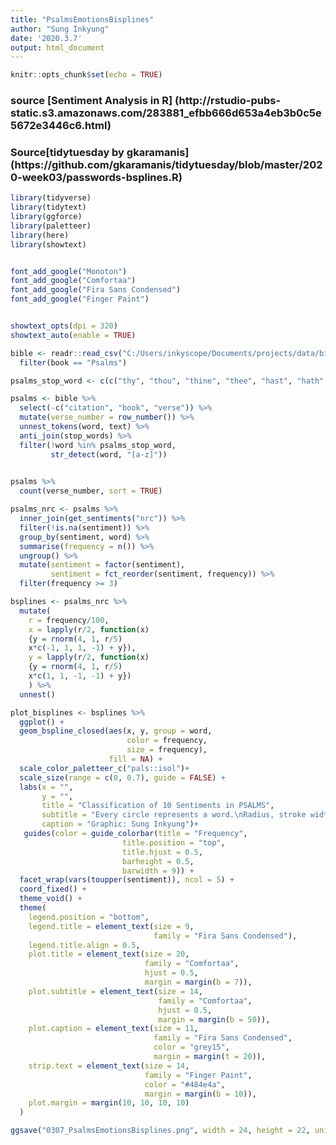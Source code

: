```yaml
---
title: "PsalmsEmotionsBisplines"
author: "Sung Inkyung"
date: '2020.3.7'
output: html_document
---
```


```r
knitr::opts_chunk$set(echo = TRUE)
```
### source [Sentiment Analysis in R] (http://rstudio-pubs-static.s3.amazonaws.com/283881_efbb666d653a4eb3b0c5e5672e3446c6.html)
### Source[tidytuesday by gkaramanis] (https://github.com/gkaramanis/tidytuesday/blob/master/2020-week03/passwords-bsplines.R)
```r
library(tidyverse)
library(tidytext)
library(ggforce)
library(paletteer)
library(here)
library(showtext)


font_add_google("Monoton")
font_add_google("Comfortaa")
font_add_google("Fira Sans Condensed")
font_add_google("Finger Paint")


showtext_opts(dpi = 320)
showtext_auto(enable = TRUE)
```

```r
bible <- readr::read_csv("C:/Users/inkyscope/Documents/projects/data/bible_kjv_new.csv") %>% 
  filter(book == "Psalms")
```


```r
psalms_stop_word <- c(c("thy", "thou", "thine", "thee", "hast", "hath", "lord", "god", "ye", "yea")) 

psalms <- bible %>% 
  select(-c("citation", "book", "verse")) %>% 
  mutate(verse_number = row_number()) %>% 
  unnest_tokens(word, text) %>% 
  anti_join(stop_words) %>% 
  filter(!word %in% psalms_stop_word,
         str_detect(word, "[a-z]"))
  

psalms %>% 
  count(verse_number, sort = TRUE)

psalms_nrc <- psalms %>% 
  inner_join(get_sentiments("nrc")) %>% 
  filter(!is.na(sentiment)) %>% 
  group_by(sentiment, word) %>% 
  summarise(frequency = n()) %>% 
  ungroup() %>% 
  mutate(sentiment = factor(sentiment),
         sentiment = fct_reorder(sentiment, frequency)) %>% 
  filter(frequency >= 3)

```

```r
bsplines <- psalms_nrc %>% 
  mutate(
    r = frequency/100,
    x = lapply(r/2, function(x)
    {y = rnorm(4, 1, r/5)
    x*c(-1, 1, 1, -1) + y}),
    y = lapply(r/2, function(x)
    {y = rnorm(4, 1, r/5)
    x*c(1, 1, -1, -1) + y})
    ) %>%
  unnest()
```

```r

plot_bisplines <- bsplines %>% 
  ggplot() +
  geom_bspline_closed(aes(x, y, group = word, 
                          color = frequency, 
                          size = frequency), 
                      fill = NA) +
  scale_color_paletteer_c("pals::isol")+
  scale_size(range = c(0, 0.7), guide = FALSE) +
  labs(x = "",
       y = "",
       title = "Classification of 10 Sentiments in PSALMS",
       subtitle = "Every circle represents a word.\nRadius, stroke width, and color indicate how often they appeared in 150 chapters.",
       caption = "Graphic: Sung Inkyung")+
   guides(color = guide_colorbar(title = "Frequency", 
                         title.position = "top", 
                         title.hjust = 0.5, 
                         barheight = 0.5,
                         barwidth = 9)) +
  facet_wrap(vars(toupper(sentiment)), ncol = 5) +
  coord_fixed() +
  theme_void() +
  theme(
    legend.position = "bottom",
    legend.title = element_text(size = 9,
                                family = "Fira Sans Condensed"),
    legend.title.align = 0.5,
    plot.title = element_text(size = 20, 
                              family = "Comfortaa",
                              hjust = 0.5, 
                              margin = margin(b = 7)),
    plot.subtitle = element_text(size = 14, 
                                 family = "Comfortaa",
                                 hjust = 0.5, 
                                 margin = margin(b = 50)),
    plot.caption = element_text(size = 11,
                                family = "Fira Sans Condensed",
                                color = "grey15",
                                margin = margin(t = 20)),
    strip.text = element_text(size = 14, 
                              family = "Finger Paint",
                              color = "#484e4a", 
                              margin = margin(b = 10)),
    plot.margin = margin(10, 10, 10, 10)
  )

ggsave("0307_PsalmsEmotionsBisplines.png", width = 24, height = 22, units = "cm")
```